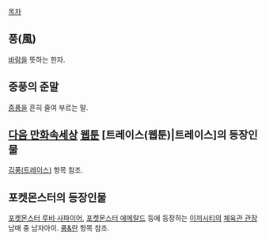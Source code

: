 [[목차]]
== 풍(風) ==
[[바람]]을 뜻하는 한자.

== 중풍의 준말 ==
[[중풍]]을 흔히 줄여 부르는 말.

== [[다음 만화속세상]] [[웹툰]] [트레이스(웹툰)|트레이스]의 등장인물 ==
[[김풍(트레이스)]] 항목 참조.

== 포켓몬스터의 등장인물 ==
[[포켓몬스터 루비·사파이어]], [[포켓몬스터 에메랄드]] 등에 등장하는 [[이끼시티]]의 [[체육관 관장]] 남매 중 남자아이. [[풍&란]] 항목 참조.
